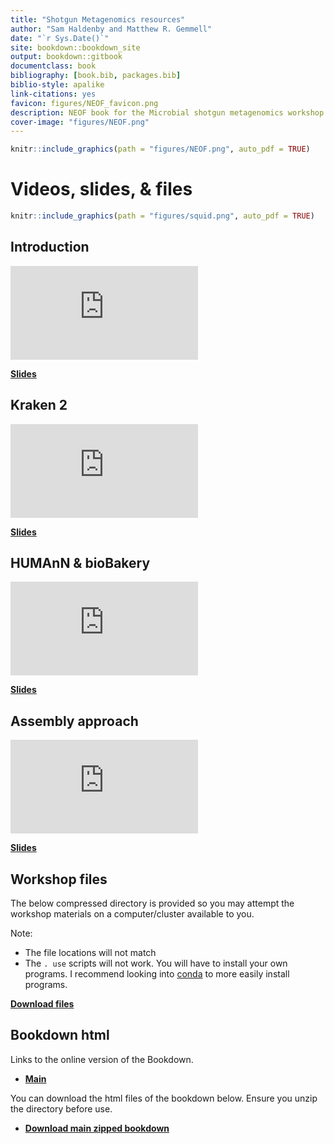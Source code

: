 ```yaml
--- 
title: "Shotgun Metagenomics resources"
author: "Sam Haldenby and Matthew R. Gemmell"
date: "`r Sys.Date()`"
site: bookdown::bookdown_site
output: bookdown::gitbook
documentclass: book
bibliography: [book.bib, packages.bib]
biblio-style: apalike
link-citations: yes
favicon: figures/NEOF_favicon.png
description: NEOF book for the Microbial shotgun metagenomics workshop resources
cover-image: "figures/NEOF.png"
---
```


```r
knitr::include_graphics(path = "figures/NEOF.png", auto_pdf = TRUE)
``` 

# Videos, slides, & files

```r
knitr::include_graphics(path = "figures/squid.png", auto_pdf = TRUE)
``` 

## Introduction

<div class="container">
<iframe src="https://www.youtube.com/embed/3K3SGSKwTRQ" 
frameborder="0" allowfullscreen class="video"></iframe>
</div>

[__Slides__](https://docs.google.com/presentation/d/1e22Q77AgLZ0phD8-L90SAVmS8_eNV820_91OM5YiZvE/edit?usp=sharing)

## Kraken 2

<div class="container">
<iframe src="https://www.youtube.com/embed/9IcQymXbsgw" 
frameborder="0" allowfullscreen class="video"></iframe>
</div>

[__Slides__](https://docs.google.com/presentation/d/1mBt8cZOpq5Nz7UlFdho7lg0FB0qvION8yIUsXfnXNAM/edit?usp=sharing)

## HUMAnN & bioBakery

<div class="container">
<iframe src="https://www.youtube.com/embed/Y3Lk5bMNcOI" 
frameborder="0" allowfullscreen class="video"></iframe>
</div>

[__Slides__](https://docs.google.com/presentation/d/19x8AdMMf9fl1j4mPIG20X6gCI43yyA6nZHcX6w39QMI/edit?usp=sharing)

## Assembly approach

<div class="container">
<iframe src="https://www.youtube.com/embed/IGItfZM7q8w" 
frameborder="0" allowfullscreen class="video"></iframe>
</div>

[__Slides__](https://docs.google.com/presentation/d/1FSctCGM71y-SPq1gfeumkPqSPaOwFVLPExUYqoaHQTk/edit?usp=sharing)

## Workshop files

The below compressed directory is provided so you may attempt the workshop materials on a computer/cluster available to you.

Note:

- The file locations will not match
- The `. use` scripts will not work. You will have to install your own programs. I recommend looking into [conda](https://docs.conda.io/en/latest/) to more easily install programs.

[__Download files__](https://www.cgr.liv.ac.uk/illum/NEOFworkshops_5bfa93ca0482d69d/Shotgun_Metagenomics/resources/Shotgun_metagenomics.zip)

## Bookdown html

Links to the online version of the Bookdown.

- [__Main__](https://neof-workshops.github.io/Shotgun_ld5ug2/)

You can download the html files of the bookdown below. Ensure you unzip the directory before use.

- [__Download main zipped bookdown__](https://NEOF-workshops.github.io/Shotgun_ld5ug2/resources/Bookdown/NEOF_shotgun_metagenome_course_book.zip)

<!--chapter:end:01-Shotgun_metagenomics.Rmd-->

